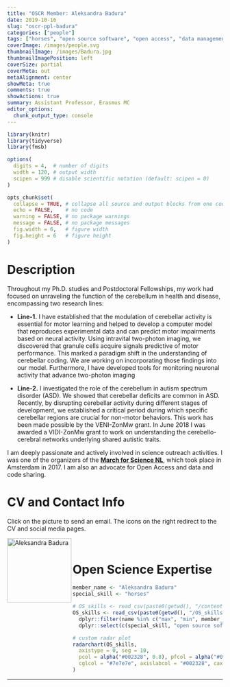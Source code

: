 ```yaml
---
title: "OSCR Member: Aleksandra Badura"
date: 2019-10-16
slug: "oscr-ppl-badura"
categories: ["people"]
tags: ["horses", "open source software", "open access", "data management", "school-erasmusmc"] # top 3 categories + unique + school
coverImage: /images/people.svg
thumbnailImage: /images/Badura.jpg
thumbnailImagePosition: left
coverSize: partial
coverMeta: out
metaAlignment: center
showMeta: true
comments: true
showActions: true
summary: Assistant Professor, Erasmus MC  
editor_options: 
  chunk_output_type: console
---
```


```r

library(knitr)
library(tidyverse)
library(fmsb)

options(
  digits = 4,  # number of digits
  width = 120, # output width
  scipen = 999 # disable scientific notation (default: scipen = 0)
)

opts_chunk$set(
  collapse = TRUE, # collapse all source and output blocks from one code chunk into a single block
  echo = FALSE,    # no code
  warning = FALSE, # no package warnings
  message = FALSE, # no package messages
  fig.width = 6,   # figure width
  fig.height = 6   # figure height
)

```

# Description

Throughout my Ph.D. studies and Postdoctoral Fellowships, my work had focused on unraveling the function of the cerebellum in health and disease, encompassing two research lines: 

- **Line-1.** I have established that the modulation of cerebellar activity is essential for motor learning and helped to develop a computer model that reproduces experimental data and can predict motor impairments based on neural activity. Using intravital two-photon imaging, we discovered that granule cells acquire signals predictive of motor performance. This marked a paradigm shift in the understanding of cerebellar coding. We are working on incorporating those findings into our model. Furthermore, I have developed tools for monitoring neuronal activity that advance two-photon imaging

- **Line-2.** I investigated the role of the cerebellum in autism spectrum disorder (ASD). We showed that cerebellar deficits are common in ASD. Recently, by disrupting cerebellar activity during different stages of development, we established a critical period during which specific cerebellar regions are crucial for non-motor behaviors. This work has been made possible by the VENI-ZonMw grant. In June 2018 I was awarded a VIDI-ZonMw grant to work on understanding the cerebello-cerebral networks underlying shared autistic traits.

I am deeply passionate and actively involved in science outreach activities. I was one of the organizers of the [**March for Science NL**](https://marchforscience.nl), which took place in Amsterdam in 2017. I am also an advocate for Open Access and data and code sharing. 

# CV and Contact Info

Click on the picture to send an email. The icons on the right redirect to the CV and social media pages.

<!-- EMAIL -->
<p>
  <a href="mailto:a.badura@erasmusmc.nl">
  <img border="0" alt="Aleksandra Badura" src="/images/Badura.jpg" width="150" height="150" align="left">
  </a>
</p>

<!-- CV -->
<p align="center">
  <a href="https://neuro.nl/person/Aleksandra-Badura" class="fa fa-file fa-2x" style="color:#00B969;">
  </a>
</p>

<!-- TWITTER -->
<p align="center">
  <a href="https://twitter.com/aleksbadura" class="fa fa-twitter fa-2x">
  </a>
</p>

<!-- ORCID -->
<p align="center">
  <a href="https://orcid.org/0000-0002-0119-5108" class="ai ai-orcid fa-2x" style="color:#000000;">
  </a>
</p>

<BR>

# Open Science Expertise
  
```r

member_name <- "Aleksandra Badura"
special_skill <- "horses"

# OS_skills <- read_csv(paste0(getwd(), "/content/post/OS_skills.csv")) %>% # when testing
OS_skills <- read_csv(paste0(getwd(), "/OS_skills.csv")) %>%
  dplyr::filter(name %in% c("max", "min", member_name)) %>%
  dplyr::select(c(special_skill, "open source software", "data sharing", "data management", "reproducible analysis", "open access", "preregistration"))

# custom radar plot
radarchart(OS_skills,
  axistype = 0, seg = 10,
  pcol = alpha("#002328", 0.8), pfcol = alpha("#00B969", 0.6), plwd = 4, centerzero = TRUE, # polygon
  cglcol = "#7e7e7e", axislabcol = "#002328", caxislabels = seq(0, 10, 2), cglwd = 0.8 # grid
)

```

***


